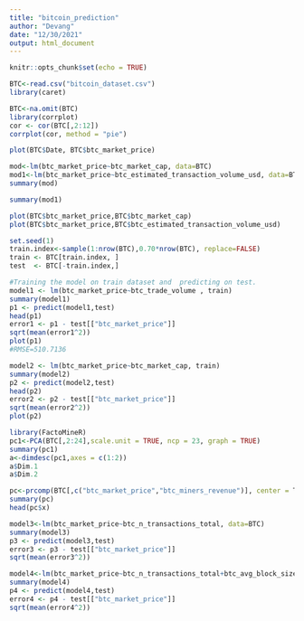 ---
title: "bitcoin_prediction"
author: "Devang"
date: "12/30/2021"
output: html_document
---

```{r setup, include=FALSE}
knitr::opts_chunk$set(echo = TRUE)
```


```{r}

BTC<-read.csv("bitcoin_dataset.csv")
library(caret)

BTC<-na.omit(BTC)
library(corrplot)
cor <- cor(BTC[,2:12])
corrplot(cor, method = "pie")

```

```{r}

plot(BTC$Date, BTC$btc_market_price)

```

```{r}

mod<-lm(btc_market_price~btc_market_cap, data=BTC)
mod1<-lm(btc_market_price~btc_estimated_transaction_volume_usd, data=BTC)
summary(mod)

summary(mod1)

```

```{r}

plot(BTC$btc_market_price,BTC$btc_market_cap)
plot(BTC$btc_market_price,BTC$btc_estimated_transaction_volume_usd)

```

```{r}

set.seed(1)
train.index<-sample(1:nrow(BTC),0.70*nrow(BTC), replace=FALSE)
train <- BTC[train.index, ]
test  <- BTC[-train.index,]

```

```{r}

#Training the model on train dataset and  predicting on test.
model1 <- lm(btc_market_price~btc_trade_volume , train)
summary(model1)
p1 <- predict(model1,test)
head(p1)
error1 <- p1 - test[["btc_market_price"]]
sqrt(mean(error1^2))
plot(p1)
#RMSE=510.7136

```

```{r}

model2 <- lm(btc_market_price~btc_market_cap, train)
summary(model2)
p2 <- predict(model2,test)
head(p2)
error2 <- p2 - test[["btc_market_price"]]
sqrt(mean(error2^2))
plot(p2)

```

```{r}

library(FactoMineR)
pc1<-PCA(BTC[,2:24],scale.unit = TRUE, ncp = 23, graph = TRUE)
summary(pc1)
a<-dimdesc(pc1,axes = c(1:2))
a$Dim.1
a$Dim.2

```

```{r}

pc<-prcomp(BTC[,c("btc_market_price","btc_miners_revenue")], center = T, scale=T)
summary(pc)
head(pc$x)

```

```{r}

model3<-lm(btc_market_price~btc_n_transactions_total, data=BTC)
summary(model3)
p3 <- predict(model3,test)
error3 <- p3 - test[["btc_market_price"]]
sqrt(mean(error3^2))

```

```{r}

model4<-lm(btc_market_price~btc_n_transactions_total+btc_avg_block_size+btc_difficulty+btc_output_volume, data=BTC)
summary(model4)
p4 <- predict(model4,test)
error4 <- p4 - test[["btc_market_price"]]
sqrt(mean(error4^2))

```